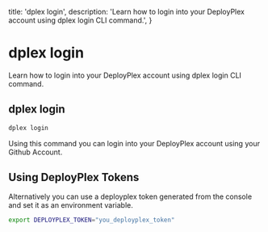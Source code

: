   title: 'dplex login',
  description:
    'Learn how to login into your DeployPlex account using dplex login CLI command.',
}


# dplex login
Learn how to login into your DeployPlex account using dplex login CLI command.

## dplex login
```bash
dplex login
```
Using this command you can login into your DeployPlex account using your Github Account.

## Using DeployPlex Tokens
Alternatively you can use a deployplex token generated from the console and set it as an environment variable.
```bash
export DEPLOYPLEX_TOKEN="you_deployplex_token"
```
